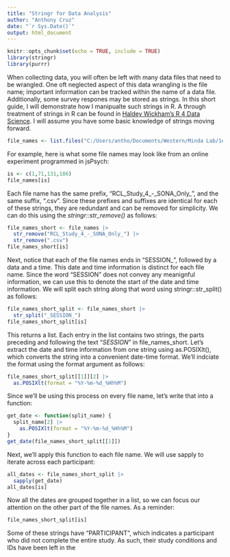 ```yaml
---
title: "Stringr for Data Analysis"
author: "Anthony Cruz"
date: "`r Sys.Date()`"
output: html_document
---
```


```r
knitr::opts_chunk$set(echo = TRUE, include = TRUE)
library(stringr)
library(purrr)
```

When collecting data, you will often be left with many data files that need to be wrangled. One oft neglected aspect of this data wrangling is the file name; important information can be tracked within the name of a data file. Additionally, some survey respones may be stored as strings. In this short guide, I will demonstrate how I manipualte such strings in R. A through treatment of strings in R can be found in  [Haldey Wickham's R 4 Data Science](https://r4ds.had.co.nz/strings.html). I will assume you have some basic knowledge of strings moving forward.

```r

file_names <- list.files("C:/Users/antho/Documents/Western/Minda Lab/1e. Study 4 (SONA Massed Online)/rcl4/data")

```

For example, here is what some file names may look like from an online experiment programmed in jsPsych:

```r
is <- c(1,71,131,186)
file_names[is]
```

Each file name has the same prefix, "RCL_Study_4_-\_SONA_Only\_", and the same suffix, ".csv". Since these prefixes and suffixes are identical for each of these strings, they are redundant and can be removed for simplicity. We can do this using the *stringr::str_remove()* as follows:

```r
file_names_short <- file_names |>
  str_remove("RCL_Study_4_-_SONA_Only_") |>
  str_remove(".csv")
file_names_short[is]
```

Next, notice that each of the file names ends in "SESSION_", followed by a data and a time. This date and time information is distinct for each file name. Since the word "SESSION" does not convey any meanignful information, we can use this to denote the start of the date and time information. We will split each string along that word using stringr::str_split() as follows:

```r
file_names_short_split <- file_names_short |> 
  str_split("_SESSION_")
file_names_short_split[is]
```

This returns a list. Each entry in the list contains two strings, the parts preceding and following the text "_SESSION_" in file_names_short. Let's extract the date and time information from one string using as.POSIXlt(), which converts the string into a convenient date-time format. We'll indciate the format using the format argument as follows:

```r
file_names_short_split[[1]][2] |> 
  as.POSIXlt(format = "%Y-%m-%d_%Hh%M")
```

Since we'll be using this process on every file name, let's write that into a function:

```r
get_date <- function(split_name) {
  split_name[2] |> 
    as.POSIXlt(format = "%Y-%m-%d_%Hh%M")
}
get_date(file_names_short_split[[1]])
```

Next, we'll apply this function to each file name. We will use sapply to iterate across each participant:

```r
all_dates <- file_names_short_split |>
  sapply(get_date)
all_dates[is]
```

Now all the dates are grouped together in a list, so we can focus our attention on the other part of the file names. As a reminder:

```r
file_names_short_split[is]
```

Some of these strings have "PARTICIPANT", which indicates a participant who did not complete the entire study. As such, their study conditions and IDs have been left in the 




